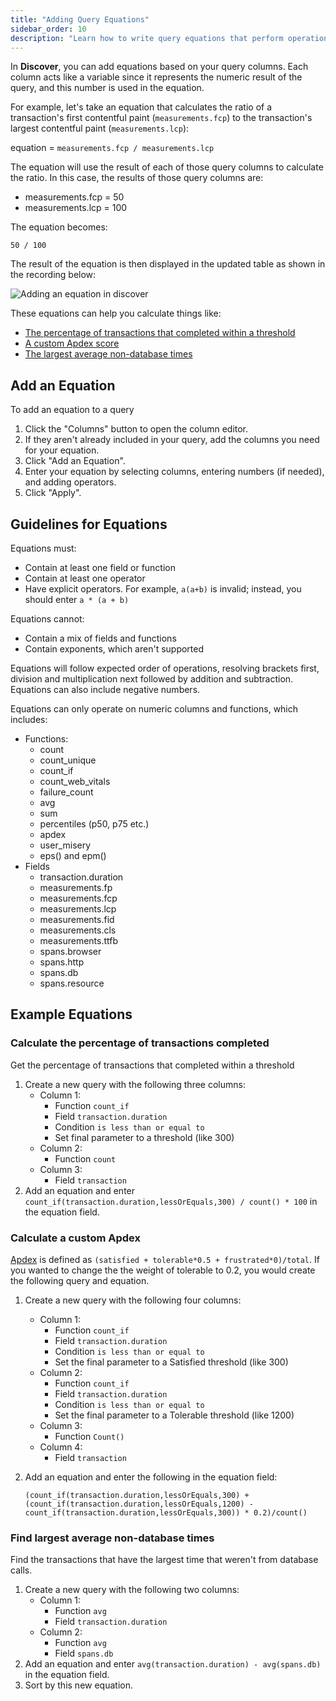 ```yaml
---
title: "Adding Query Equations"
sidebar_order: 10
description: "Learn how to write query equations that perform operations using your query columns."
---
```


<Include name="feature-available-for-plan-trial-business.mdx" />

In **Discover**, you can add equations based on your query columns. Each column acts like a variable since it represents the numeric result of the query, and this number is used in the equation.

For example, let's take an equation that calculates the ratio of a transaction's first contentful paint (`measurements.fcp`) to the transaction's largest contentful paint (`measurements.lcp`):

equation = `measurements.fcp / measurements.lcp`

The equation will use the result of each of those query columns to calculate the ratio. In this case, the results of those query columns are:

- measurements.fcp = 50
- measurements.lcp = 100

The equation becomes:

`50 / 100`

The result of the equation is then displayed in the updated table as shown in the recording below:

![Adding an equation in discover](./img/add_equation.gif)

These equations can help you calculate things like:

- [The percentage of transactions that completed within a threshold](#calculate-the-percentage-of-transactions-completed)
- [A custom Apdex score](#calculate-a-custom-apdex)
- [The largest average non-database times](#find-largest-average-non-database-times)

## Add an Equation

To add an equation to a query

1. Click the "Columns" button to open the column editor.
2. If they aren't already included in your query, add the columns you need for your equation.
3. Click "Add an Equation".
4. Enter your equation by selecting columns, entering numbers (if needed), and adding operators.
5. Click "Apply".

## Guidelines for Equations

Equations must:

- Contain at least one field or function
- Contain at least one operator
- Have explicit operators. For example, `a(a+b)` is invalid; instead, you should enter `a * (a + b)`

Equations cannot:

- Contain a mix of fields and functions
- Contain exponents, which aren't supported

Equations will follow expected order of operations, resolving brackets first, division and multiplication next followed by addition and subtraction. Equations can also include negative numbers.

Equations can only operate on numeric columns and functions, which includes:

- Functions:
  - count
  - count_unique
  - count_if
  - count_web_vitals
  - failure_count
  - avg
  - sum
  - percentiles (p50, p75 etc.)
  - apdex
  - user_misery
  - eps() and epm()
- Fields
  - transaction.duration
  - measurements.fp
  - measurements.fcp
  - measurements.lcp
  - measurements.fid
  - measurements.cls
  - measurements.ttfb
  - spans.browser
  - spans.http
  - spans.db
  - spans.resource

## Example Equations

### Calculate the percentage of transactions completed

Get the percentage of transactions that completed within a threshold

1. Create a new query with the following three columns:
   - Column 1:
     - Function `count_if`
     - Field `transaction.duration`
     - Condition `is less than or equal to`
     - Set final parameter to a threshold (like 300)
   - Column 2:
     - Function `count`
   - Column 3:
     - Field `transaction`
2. Add an equation and enter `count_if(transaction.duration,lessOrEquals,300) / count() * 100` in the equation field.

### Calculate a custom Apdex

[Apdex](/product/performance/metrics/#apdex) is defined as `(satisfied + tolerable*0.5 + frustrated*0)/total`. If you wanted to change the the weight of tolerable to 0.2, you would create the following query and equation.

1. Create a new query with the following four columns:
   - Column 1:
     - Function `count_if`
     - Field `transaction.duration`
     - Condition `is less than or equal to`
     - Set the final parameter to a Satisfied threshold (like 300)
   - Column 2:
     - Function `count_if`
     - Field `transaction.duration`
     - Condition `is less than or equal to`
     - Set the final parameter to a Tolerable threshold (like 1200)
   - Column 3:
     - Function `Count()`
   - Column 4:
     - Field `transaction`
2. Add an equation and enter the following in the equation field:

   `(count_if(transaction.duration,lessOrEquals,300) + (count_if(transaction.duration,lessOrEquals,1200) - count_if(transaction.duration,lessOrEquals,300)) * 0.2)/count()`

### Find largest average non-database times

Find the transactions that have the largest time that weren't from database calls.

1. Create a new query with the following two columns:
   - Column 1:
     - Function `avg`
     - Field `transaction.duration`
   - Column 2:
     - Function `avg`
     - Field `spans.db`
2. Add an equation and enter `avg(transaction.duration) - avg(spans.db)` in the equation field.
3. Sort by this new equation.

